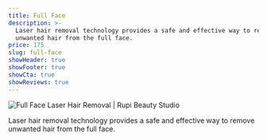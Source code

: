 ```yaml
---
title: Full Face
description: >-
  Laser hair removal technology provides a safe and effective way to remove
  unwanted hair from the full face.
price: 175
slug: full-face
showHeader: true
showFooter: true
showCta: true
showReviews: true
---
```


![Full Face Laser Hair Removal | Rupi Beauty Studio](/uploads/services/laser-hair-removal.webp 'Full Face Laser Hair Removal  | Rupi Beauty Studio')

 Laser hair removal technology provides a safe and effective way to remove unwanted hair from the full face.
